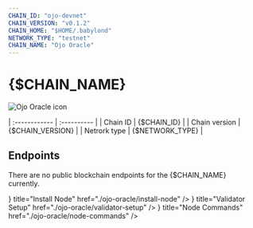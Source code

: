 ```yaml
---
CHAIN_ID: "ojo-devnet"
CHAIN_VERSION: "v0.1.2"
CHAIN_HOME: "$HOME/.babylond"
NETWORK_TYPE: "testnet"
CHAIN_NAME: "Ojo Oracle"
---
```


# {$CHAIN_NAME}

![Ojo Oracle icon](/public/assets/ojoIcon.webp)

| :------------      | :----------       |
| Chain ID           | {$CHAIN_ID}       |
| Chain version      | {$CHAIN_VERSION}  |
| Netrork type       | {$NETWORK_TYPE}   |

## Endpoints

There are no public blockchain endpoints for the {$CHAIN_NAME} currently. 

<Cards>
  <Card
    icon={<ChevronRightIcon />}
    title="Install Node"
    href="./ojo-oracle/install-node"
  />
  <Card
    icon={<ChevronRightIcon />}
    title="Validator Setup"
    href="./ojo-oracle/validator-setup"
  />
  <Card
    icon={<ChevronRightIcon />}
    title="Node Commands"
    href="./ojo-oracle/node-commands"
  />
</Cards>